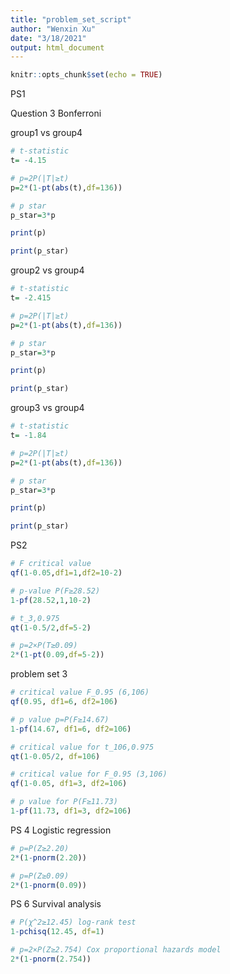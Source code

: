 ```yaml
---
title: "problem_set_script"
author: "Wenxin Xu"
date: "3/18/2021"
output: html_document
---
```


```r
knitr::opts_chunk$set(echo = TRUE)
```

PS1

Question 3 Bonferroni

group1 vs group4
```r
# t-statistic
t= -4.15

# p=2P(|T|≥t)
p=2*(1-pt(abs(t),df=136))

# p star
p_star=3*p

print(p)

print(p_star)
```


group2 vs group4
```r
# t-statistic
t= -2.415

# p=2P(|T|≥t)
p=2*(1-pt(abs(t),df=136))

# p star
p_star=3*p

print(p)

print(p_star)
```


group3 vs group4
```r
# t-statistic
t= -1.84

# p=2P(|T|≥t)
p=2*(1-pt(abs(t),df=136))

# p star
p_star=3*p

print(p)

print(p_star)
```



PS2

```r
# F critical value
qf(1-0.05,df1=1,df2=10-2)
```
```r
# p-value P(F≥28.52)
1-pf(28.52,1,10-2)
```


```r
# t_3,0.975
qt(1-0.5/2,df=5-2)
```

```r
# p=2×P(T≥0.09)
2*(1-pt(0.09,df=5-2))
```


problem set 3

```r
# critical value F_0.95 (6,106)
qf(0.95, df1=6, df2=106)
```

```r
# p value p=P(F≥14.67)
1-pf(14.67, df1=6, df2=106)
```


```r
# critical value for t_106,0.975
qt(1-0.05/2, df=106)
```



```r
# critical value for F_0.95 (3,106)
qf(1-0.05, df1=3, df2=106)
```
```r
# p value for P(F≥11.73)
1-pf(11.73, df1=3, df2=106)
```


PS 4 Logistic regression

```r
# p=P(Z≥2.20)
2*(1-pnorm(2.20))

```

```r
# p=P(Z≥0.09)
2*(1-pnorm(0.09))

```


PS 6 Survival analysis

```r
# P(χ^2≥12.45) log-rank test
1-pchisq(12.45, df=1)
```

```r
# p=2×P(Z≥2.754) Cox proportional hazards model
2*(1-pnorm(2.754))
```


